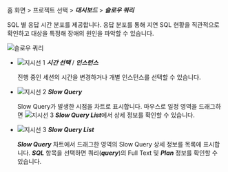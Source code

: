 홈 화면 > 프로젝트 선택 > ***대시보드*** > ***슬로우 쿼리***

SQL 별 응답 시간 분포를 제공합니다. 응답 분포를 통해 지연 SQL 현황을 직관적으로 확인하고 대상을 특정해 장애의 원인을 파악할 수 있습니다. 

![슬로우 쿼리](/img/db-slow-query.png)

* ![지시선 1](/img/number-01.png) ***시간 선택*** / ***인스턴스***

  진행 중인 세션의 시간을 변경하거나 개별 인스턴스를 선택할 수 있습니다.

* ![지시선 2](/img/number-02.png) ***Slow Query***

  Slow Query가 발생한 시점을 차트로 표시합니다. 마우스로 일정 영역을 드래그하면 ![지시선 3](/img/number-03.png) ***Slow Query List***에서 상세 정보를 확인할 수 있습니다.

* ![지시선 3](/img/number-03.png) ***Slow Query List***

  ***Slow Query*** 차트에서 드래그한 영역의 Slow Query 상세 정보를 목록에 표시합니다. ***SQL*** 항목을 선택하면 쿼리(***query***)의 Full Text 및 ***Plan*** 정보를 확인할 수 있습니다.